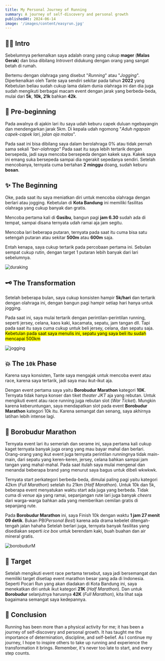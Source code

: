 ```yaml
---
title: My Personal Journey of Running
summary: A journey of self-discovery and personal growth
publishedAt: 2024-06-14
image: '/images/content/easyrun.jpg'
---
```



## 👋🏿 Intro

Sebelumnya perkenalkan saya adalah orang yang cukup **mager** (**Malas Gerak**) dan bisa dibilang *Introvert* didukung dengan orang yang sangat betah di rumah.

Bertemu dengan olahraga yang disebut "*Running*" atau "*Jogging*". Diperkenalkan oleh Tante saya sendiri sekitar pada tahun **2022** yang Kebetulan beliau sudah cukup lama dalam dunia olahraga ini dan dia juga sudah mengikuti berbagai macam event dengan jarak yang berbeda-beda, mulai dari **5k**, **10k, 21k** bahkan **42k**.

## 🎈 Pre-beginning

Pada awalnya di ajakin lari itu saya udah keburu capek duluan ngebayangin dan mendengarkan jarak 5km.
Di kepala udah ngomong "*Aduh ngapain capek-capek lari, jalan aja malas*".

Pada saat ini bisa dibilang saya dalam berolahraga 0% atau tidak pernah sama sekali *"ber-olahraga"*
Pada saat itu saya lebih tertarik dengan bersepeda, jadi saya mencoba bersepeda dengan kakek saya. Kakek saya ini emang suka bersepeda sampai dia ngerakit sepedanya sendiri.
Setelah mencobanya, ternyata cuma bertahan **2 minggu** doang, sudah keburu **bosan**.

## ✨️ The Beginning

Oke, pada saat itu saya meniatkan diri untuk mencoba olahraga dengan berlari atau jogging. Kebetulan di **Kota Bandung** ini memiliki fasilitas olahraga yang cukup banyak dan gratis.

Mencoba pertama kali di **Gasibu**, bangun pagi **jam 6.30** sudah ada di tempat, sampai disana ternyata udah ramai aja jam segitu.

Mencoba lari beberapa putaran, ternyata pada saat itu cuma bisa satu setengah putaran atau sekitar **500m** atau **600m** saja.

Entah kenapa, saya cukup tertarik pada percobaan pertama ini. Sebulan sempat cukup rutin, dengan target 1 putaran lebih banyak dari lari sebelumnya.

<Image 
  src="/images/content/duraking.jpg" 
  alt='duraking' 
  className='rounded-2xl'
  width={800}
  height={600}
/>

## 🗝 The Transformation

Setelah beberapa bulan, saya cukup konsisten hampir **5k/hari** dan tertarik dengan olahraga ini, dengan bangun pagi hampir setiap hari hanya untuk jogging.

Pada saat ini, saya mulai tertarik dengan perintilan-perintilan running, seperti jersey, celana, kaos kaki, kacamata, sepatu, jam tangan dll. Tapi pada saat itu saya cuma cukup untuk beli jersey, celana, dan sepatu saja.
<mark color="green">Kebetulan pada saat saya menulis ini, sepatu yang saya beli itu sudah mencapai 500km</mark>

<div className='flex justify-center'>
  <Image 
    src='/images/content/stravahoka.png' 
    alt='jogging' 
    className='rounded-2xl'
    width={800}
    height={600}
  />
</div>

## 💥 The `10k` Phase

Karena saya konsisten, Tante saya mengajak untuk mencoba event atau race, karena saya tertarik, jadi saya mau ikut-ikut aja.

Dengan event pertama saya yaitu **Borobudur Marathon** kategori **10K**.
Ternyata tidak hanya konser dan tiket *theater JKT* aja yang rebutan. Untuk mengikuti event atau race running juga rebutan slot (*War Ticket*).
Mungkin karena keberuntungan, saya mendapatkan slot pada event **Borobudur Marathon** kategori 10k itu. Karena semangat dan senang, saya akhirnya latihan lebih intense lagi.

## 🎊 Borobudur Marathon

Ternyata event lari itu semeriah dan serame ini, saya pertama kali cukup kaget ternyata banyak juga orang yang mau bayar mahal dan berlari.
Orang-orang yang ikut event juga ternyata perintilan runningnya tidak main-main, dari sepatu yang keren-keren, jersey, celana bahkan sampai jam tangan yang mahal-mahal.
Pada saat itulah saya mulai mengenal dan menandai beberapa brand yang menurut saya bagus untuk dibeli wkwkwk.

Ternyata start perkategori berbeda-beda, dimulai paling pagi yaitu kategori 42km (*Full Marathon*) setelah itu 21km (*Half Marathon*). Untuk 10k dan 5k, beberapa event menyatukan waktu start ada juga yang berbeda.
Tidak cuma di *venue* aja yang ramai, sepanjangan rute lari juga banyak *cheers* dari warga-warga bahkan ada yang memberikan cemilan gratis di sepanjang rute.

Pada **Borobudur Marathon** ini, saya Finish 10k dengan waktu **1 jam 27 menit 09 detik**. Bukan PB(*Personal Best*) karena ada drama kebelet ditengah-tengah jalan hahaha
Setelah berlari juga, ternyata banyak fasilitas yang disediakan seperti *ice box* untuk berendam kaki, buah buahan dan air mineral gratis.

<Image 
  src="/images/content/borobudurM.jpg" 
  alt='borobudurM' 
  className='rounded-2xl'
  width={800}
  height={600}
/>

## 🥈 Target

Setelah mengikuti event race pertama tersebut, saya jadi bersemangat dan memiliki target disetiap event marathon besar yang ada di Indonesia.
Seperti Pocari Run yang akan diadakan di Kota Bandung ini, saya menekatkan diri untuk ikut kategori **21K** (*Half Marathon*).
Dan untuk **Borobudur** selanjutnya harusnya **42K** (*Full Marathon*), kita lihat saja bagaimana semangat saya kedepannya.

## 🧠 Conclusion

Running has been more than a physical activity for me; it has been a journey of self-discovery and personal growth.
It has taught me the importance of determination, discipline, and self-belief. As I continue my journey,
I hope to inspire others to take up running and experience the transformation it brings.
Remember, it's never too late to start, and every step counts.
